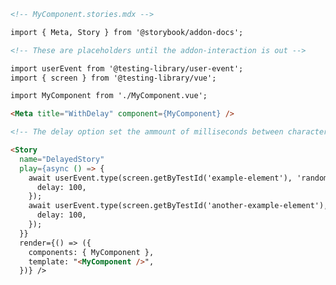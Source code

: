 ```md
<!-- MyComponent.stories.mdx -->

import { Meta, Story } from '@storybook/addon-docs';

<!-- These are placeholders until the addon-interaction is out -->

import userEvent from '@testing-library/user-event';
import { screen } from '@testing-library/vue';

import MyComponent from './MyComponent.vue';

<Meta title="WithDelay" component={MyComponent} />

<!-- The delay option set the ammount of milliseconds between characters being typed-->

<Story
  name="DelayedStory"
  play={async () => {
    await userEvent.type(screen.getByTestId('example-element'), 'random string', {
      delay: 100,
    });
    await userEvent.type(screen.getByTestId('another-example-element'), 'another random string', {
      delay: 100,
    });
  }}
  render={() => ({
    components: { MyComponent },
    template: "<MyComponent />",
  })} />
```
